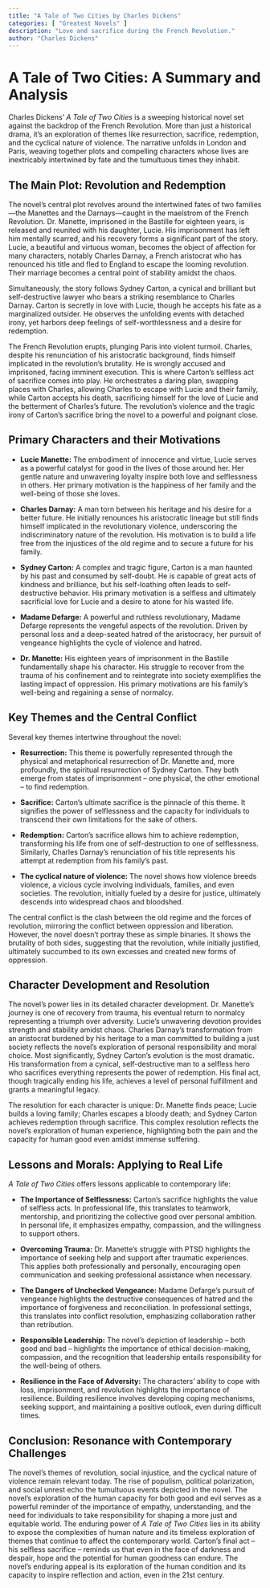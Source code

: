 ```yaml
---
title: "A Tale of Two Cities by Charles Dickens"
categories: [ "Greatest Novels" ]
description: "Love and sacrifice during the French Revolution."
author: "Charles Dickens"
---
```

# A Tale of Two Cities: A Summary and Analysis

Charles Dickens' *A Tale of Two Cities* is a sweeping historical novel set against the backdrop of the French Revolution.  More than just a historical drama, it's an exploration of themes like resurrection, sacrifice, redemption, and the cyclical nature of violence.  The narrative unfolds in London and Paris, weaving together plots and compelling characters whose lives are inextricably intertwined by fate and the tumultuous times they inhabit.

## The Main Plot: Revolution and Redemption

The novel's central plot revolves around the intertwined fates of two families—the Manettes and the Darnays—caught in the maelstrom of the French Revolution.  Dr. Manette, imprisoned in the Bastille for eighteen years, is released and reunited with his daughter, Lucie.  His imprisonment has left him mentally scarred, and his recovery forms a significant part of the story.  Lucie, a beautiful and virtuous woman, becomes the object of affection for many characters, notably Charles Darnay, a French aristocrat who has renounced his title and fled to England to escape the looming revolution. Their marriage becomes a central point of stability amidst the chaos.

Simultaneously, the story follows Sydney Carton, a cynical and brilliant but self-destructive lawyer who bears a striking resemblance to Charles Darnay.  Carton is secretly in love with Lucie, though he accepts his fate as a marginalized outsider.  He observes the unfolding events with detached irony, yet harbors deep feelings of self-worthlessness and a desire for redemption.

The French Revolution erupts, plunging Paris into violent turmoil.  Charles, despite his renunciation of his aristocratic background, finds himself implicated in the revolution's brutality.  He is wrongly accused and imprisoned, facing imminent execution.  This is where Carton's selfless act of sacrifice comes into play.  He orchestrates a daring plan, swapping places with Charles, allowing Charles to escape with Lucie and their family, while Carton accepts his death, sacrificing himself for the love of Lucie and the betterment of Charles's future.  The revolution's violence and the tragic irony of Carton's sacrifice bring the novel to a powerful and poignant close.


## Primary Characters and their Motivations

* **Lucie Manette:** The embodiment of innocence and virtue, Lucie serves as a powerful catalyst for good in the lives of those around her. Her gentle nature and unwavering loyalty inspire both love and selflessness in others.  Her primary motivation is the happiness of her family and the well-being of those she loves.

* **Charles Darnay:**  A man torn between his heritage and his desire for a better future.  He initially renounces his aristocratic lineage but still finds himself implicated in the revolutionary violence, underscoring the indiscriminatory nature of the revolution.  His motivation is to build a life free from the injustices of the old regime and to secure a future for his family.

* **Sydney Carton:** A complex and tragic figure, Carton is a man haunted by his past and consumed by self-doubt. He is capable of great acts of kindness and brilliance, but his self-loathing often leads to self-destructive behavior.  His primary motivation is a selfless and ultimately sacrificial love for Lucie and a desire to atone for his wasted life.

* **Madame Defarge:** A powerful and ruthless revolutionary, Madame Defarge represents the vengeful aspects of the revolution. Driven by personal loss and a deep-seated hatred of the aristocracy, her pursuit of vengeance highlights the cycle of violence and hatred.

* **Dr. Manette:**  His eighteen years of imprisonment in the Bastille fundamentally shape his character. His struggle to recover from the trauma of his confinement and to reintegrate into society exemplifies the lasting impact of oppression.  His primary motivations are his family's well-being and regaining a sense of normalcy.


## Key Themes and the Central Conflict

Several key themes intertwine throughout the novel:

* **Resurrection:**  This theme is powerfully represented through the physical and metaphorical resurrection of Dr. Manette and, more profoundly, the spiritual resurrection of Sydney Carton.  They both emerge from states of imprisonment – one physical, the other emotional – to find redemption.

* **Sacrifice:** Carton's ultimate sacrifice is the pinnacle of this theme.  It signifies the power of selflessness and the capacity for individuals to transcend their own limitations for the sake of others.

* **Redemption:** Carton's sacrifice allows him to achieve redemption, transforming his life from one of self-destruction to one of selflessness. Similarly, Charles Darnay's renunciation of his title represents his attempt at redemption from his family's past.

* **The cyclical nature of violence:** The novel shows how violence breeds violence, a vicious cycle involving individuals, families, and even societies. The revolution, initially fueled by a desire for justice, ultimately descends into widespread chaos and bloodshed.

The central conflict is the clash between the old regime and the forces of revolution, mirroring the conflict between oppression and liberation.  However, the novel doesn't portray these as simple binaries.  It shows the brutality of both sides, suggesting that the revolution, while initially justified, ultimately succumbed to its own excesses and created new forms of oppression.


## Character Development and Resolution

The novel's power lies in its detailed character development. Dr. Manette's journey is one of recovery from trauma, his eventual return to normalcy representing a triumph over adversity. Lucie’s unwavering devotion provides strength and stability amidst chaos. Charles Darnay's transformation from an aristocrat burdened by his heritage to a man committed to building a just society reflects the novel's exploration of personal responsibility and moral choice. Most significantly, Sydney Carton's evolution is the most dramatic. His transformation from a cynical, self-destructive man to a selfless hero who sacrifices everything represents the power of redemption. His final act, though tragically ending his life, achieves a level of personal fulfillment and grants a meaningful legacy.

The resolution for each character is unique: Dr. Manette finds peace; Lucie builds a loving family; Charles escapes a bloody death; and Sydney Carton achieves redemption through sacrifice. This complex resolution reflects the novel’s exploration of human experience, highlighting both the pain and the capacity for human good even amidst immense suffering.


## Lessons and Morals: Applying to Real Life

*A Tale of Two Cities* offers lessons applicable to contemporary life:

* **The Importance of Selflessness:** Carton's sacrifice highlights the value of selfless acts. In professional life, this translates to teamwork, mentorship, and prioritizing the collective good over personal ambition. In personal life, it emphasizes empathy, compassion, and the willingness to support others.

* **Overcoming Trauma:** Dr. Manette's struggle with PTSD highlights the importance of seeking help and support after traumatic experiences. This applies both professionally and personally, encouraging open communication and seeking professional assistance when necessary.

* **The Dangers of Unchecked Vengeance:** Madame Defarge's pursuit of vengeance highlights the destructive consequences of hatred and the importance of forgiveness and reconciliation. In professional settings, this translates into conflict resolution, emphasizing collaboration rather than retribution.

* **Responsible Leadership:**  The novel's depiction of leadership – both good and bad – highlights the importance of ethical decision-making, compassion, and the recognition that leadership entails responsibility for the well-being of others.  

* **Resilience in the Face of Adversity:** The characters' ability to cope with loss, imprisonment, and revolution highlights the importance of resilience. Building resilience involves developing coping mechanisms, seeking support, and maintaining a positive outlook, even during difficult times.


## Conclusion: Resonance with Contemporary Challenges

The novel's themes of revolution, social injustice, and the cyclical nature of violence remain relevant today. The rise of populism, political polarization, and social unrest echo the tumultuous events depicted in the novel.  The novel's exploration of the human capacity for both good and evil serves as a powerful reminder of the importance of empathy, understanding, and the need for individuals to take responsibility for shaping a more just and equitable world. The enduring power of *A Tale of Two Cities* lies in its ability to expose the complexities of human nature and its timeless exploration of themes that continue to affect the contemporary world. Carton’s final act – his selfless sacrifice – reminds us that even in the face of darkness and despair, hope and the potential for human goodness can endure. The novel’s enduring appeal is its exploration of the human condition and its capacity to inspire reflection and action, even in the 21st century.


